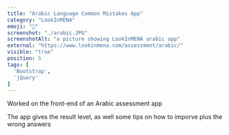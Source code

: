 ```yaml
---
title: "Arabic Language Common Mistakes App"
category: "LookInMENA"
emoji: "💯"
screenshot: "./arabic.JPG"
screenshotAlt: "a picture showing LookInMENA arabic app"
external: "https://www.lookinmena.com/assessment/arabic/"
visible: "true"
position: 5
tags: [
  'Bootstrap',
  'jQuery'
]
---
```


Worked on the front-end of an Arabic assessment app

The app gives the result level, as well some tips on how to imporve plus the wrong answers 